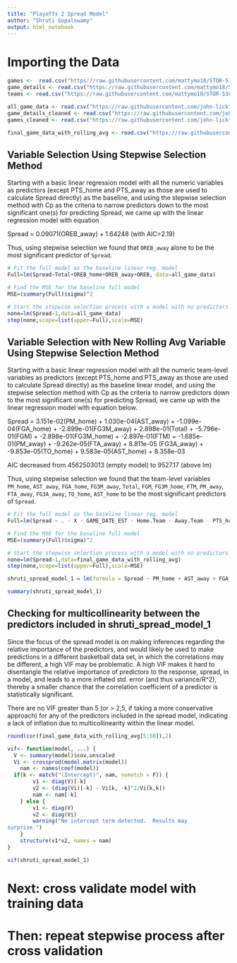 ```yaml
---
title: "Playoffs 2 Spread Model"
author: "Shruti Gopalswamy"
output: html_notebook
---
```


# Importing the Data
```r
games <-  read.csv("https://raw.githubusercontent.com/mattymo18/STOR-538-Project2-2021/master/Source-Data/games.csv")
game_details <- read.csv("https://raw.githubusercontent.com/mattymo18/STOR-538-Project2-2021/master/Source-Data/games_details.csv")
teams <- read.csv("https://raw.githubusercontent.com/mattymo18/STOR-538-Project2-2021/master/Source-Data/teams.csv")

all_game_data <- read.csv("https://raw.githubusercontent.com/john-lickteig/playoff2/master/all_game_data.csv")
game_details_cleaned <- read.csv("https://raw.githubusercontent.com/john-lickteig/playoff2/master/game_details_cleaned.csv")
games_cleaned <- read.csv("https://raw.githubusercontent.com/john-lickteig/playoff2/master/games_cleaned.csv")

final_game_data_with_rolling_avg <- read.csv("https://raw.githubusercontent.com/john-lickteig/playoff2/master/final_game_data_with_rolling_avg.csv")
```



## Variable Selection Using Stepwise Selection Method

Starting with a basic linear regression model with all the numeric variables as predictors (except PTS_home and PTS_away as those are used to calculate Spread directly) as the baseline, and using the stepwise selection method with Cp as the criteria to narrow predictors down to the most significant one(s) for predicting Spread, we came up with the linear regression model with equation 

Spread = 0.09071(OREB_away) + 1.64248 (with AIC=2.19) 


Thus, using stepwise selection we found that `OREB_away` alone to be the most significant predictor of `Spread`. 

```r
# Fit the full model as the baseline linear reg. model
Full=lm(Spread~Total+OREB_home+OREB_away+OREB, data=all_game_data)

# Find the MSE for the baseline full model
MSE=(summary(Full)$sigma)^2

# Start the stepwise selection process with a model with no predictors
none=lm(Spread~1,data=all_game_data)
step(none,scope=list(upper=Full),scale=MSE)
```




## Variable Selection with New Rolling Avg Variable Using Stepwise Selection Method

Starting with a basic linear regression model with all the numeric team-level variables as predictors (except PTS_home and PTS_away as those are used to calculate Spread directly) as the baseline linear model, and using the stepwise selection method with Cp as the criteria to narrow predictors down to the most significant one(s) for predicting Spread, we came up with the linear regression model with equation below.

Spread = 3.151e-02(PM_home) + 1.030e-04(AST_away) + -1.099e-04(FGA_home) + -2.899e-01(FG3M_away) + 2.898e-01(Total) + -5.796e-01(FGM) + -2.898e-01(FG3M_home) + -2.897e-01(FTM) + -1.685e-01(PM_away) + -9.262e-05(FTA_away) + 8.811e-05 (FG3A_away) + -9.853e-05(TO_home) + 9.583e-05(AST_home) + 8.358e-03 

AIC decreased from 4562503013 (empty model) to 9527.17 (above lm)

Thus, using stepwise selection we found that the team-level variables `PM_home`, `AST_away`, `FGA_home`, `FG3M_away`, `Total`, `FGM`, `FG3M_home`, `FTM`, `PM_away`, `FTA_away`, `FG3A_away`, `TO_home`, `AST_home` to be the most significant predictors of `Spread`. 

```r
# Fit the full model as the baseline linear reg. model
Full=lm(Spread ~ . - X - GAME_DATE_EST - Home.Team - Away.Team - PTS_home - PTS_away, data=final_game_data_with_rolling_avg)

# Find the MSE for the baseline full model
MSE=(summary(Full)$sigma)^2

# Start the stepwise selection process with a model with no predictors
none=lm(Spread~1,data=final_game_data_with_rolling_avg)
step(none,scope=list(upper=Full),scale=MSE)
```


```r
shruti_spread_model_1 = lm(formula = Spread ~ PM_home + AST_away + FGA_home + FG3M_away + Total + FGM + FG3M_home + FTM + PM_away + FTA_away + FG3A_away + TO_home + AST_home, data = final_game_data_with_rolling_avg)

summary(shruti_spread_model_1)
```

## Checking for multicollinearity between the predictors included in shruti_spread_model_1


Since the focus of the spread model is on making inferences regarding the relative importance of the predictors, and would likely be used to make predictions in a different basketball data set, in which the correlations may be different, a high VIF may be problematic. A high VIF makes it hard to disentangle the relative importance of predictors to the response, spread, in a model, and leads to a more inflated std. error (and thus variance/R^2), thereby a smaller chance that the correlation coefficient of a predictor is statistically significant.

There are no VIF greater than 5 (or > 2,5, if taking a more conservative approach) for any of the predictors included in the spread model, indicating a lack of inflation due to multicollinearity within the linear model.

```r
round(cor(final_game_data_with_rolling_avg[5:50]),2)
```
```r
vif<- function(model, ...) {  
  V <- summary(model)$cov.unscaled
  Vi <- crossprod(model.matrix(model))
	nam <- names(coef(model))
  if(k <- match("(Intercept)", nam, nomatch = F)) {
		v1 <- diag(V)[-k]
		v2 <- (diag(Vi)[-k] - Vi[k, -k]^2/Vi[k,k])
		nam <- nam[-k]
	} else {
		v1 <- diag(V)
		v2 <- diag(Vi)
		warning("No intercept term detected.  Results may
surprise.")
	}
	structure(v1*v2, names = nam)
}

vif(shruti_spread_model_1)
```

# Next: cross validate model with training data

# Then: repeat stepwise process after cross validation

